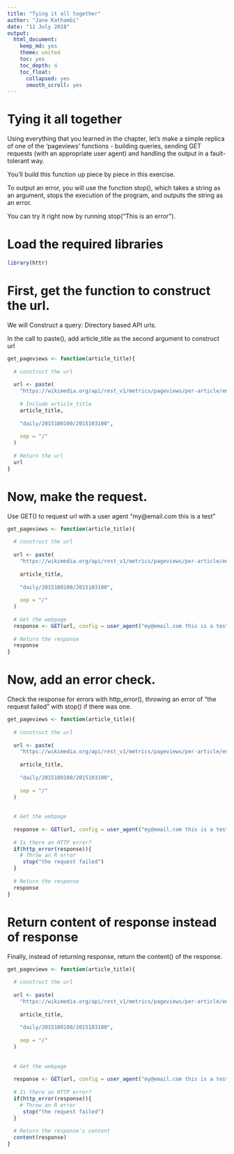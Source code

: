 ```yaml
---
title: "Tying it all together"
author: "Jane Kathambi"
date: "11 July 2018"
output: 
  html_document:
    keep_md: yes
    theme: united
    toc: yes
    toc_depth: 4
    toc_float:
      collapsed: yes
      smooth_scroll: yes
---
```


# Tying it all together
Using everything that you learned in the chapter, let's make a simple replica of one of the 'pageviews' functions - building queries, sending GET requests (with an appropriate user agent) and handling the output in a fault-tolerant way.

You'll build this function up piece by piece in this exercise.

To output an error, you will use the function stop(), which takes a string as an argument, stops the execution of the program, and outputs the string as an error.

You can try it right now by running stop("This is an error").

# Load the required libraries

```r
library(httr)
```

# First, get the function to construct the url.

We will Construct a query: Directory based API urls.

In the call to paste(), add article_title as the second argument to construct url

```r
get_pageviews <- function(article_title){
  
  # construct the url
  
  url <- paste(
    "https://wikimedia.org/api/rest_v1/metrics/pageviews/per-article/en.wikipedia/all-access/all-agents", 
    
    # Include article_title
    article_title, 
    
    "daily/2015100100/2015103100", 
    
    sep = "/"
  ) 
  
  # Return the url
  url
}
```

# Now, make the request.

Use GET() to request url with a user agent "my@email.com this is a test"

```r
get_pageviews <- function(article_title){
  
  # construct the url
  
  url <- paste(
    "https://wikimedia.org/api/rest_v1/metrics/pageviews/per-article/en.wikipedia/all-access/all-agents", 
    
    article_title, 
    
    "daily/2015100100/2015103100", 
    
    sep = "/"
  ) 
  
  # Get the webpage  
  response <- GET(url, config = user_agent("my@email.com this is a test")) 
  
  # Return the response
  response
}
```

# Now, add an error check.

Check the response for errors with http_error(), throwing an error of "the request failed" with stop() if there was one.

```r
get_pageviews <- function(article_title){
  
  # construct the url
  
  url <- paste(
    "https://wikimedia.org/api/rest_v1/metrics/pageviews/per-article/en.wikipedia/all-access/all-agents", 
    
    article_title, 
    
    "daily/2015100100/2015103100", 
    
    sep = "/"
  ) 
  
  
  # Get the webpage  
  
  response <- GET(url, config = user_agent("my@email.com this is a test")) 
  
  # Is there an HTTP error?
  if(http_error(response)){ 
    # Throw an R error
     stop("the request failed") 
  }
  
  # Return the response
  response
}
```

# Return content of response instead of response

Finally, instead of returning response, return the content() of the response.

```r
get_pageviews <- function(article_title){
  
  # construct the url
  
  url <- paste(
    "https://wikimedia.org/api/rest_v1/metrics/pageviews/per-article/en.wikipedia/all-access/all-agents", 
    
    article_title, 
    
    "daily/2015100100/2015103100", 
    
    sep = "/"
  ) 
  
  
  # Get the webpage  
  
  response <- GET(url, config = user_agent("my@email.com this is a test")) 
  
  # Is there an HTTP error?
  if(http_error(response)){ 
    # Throw an R error
     stop("the request failed") 
  }
  
  # Return the response's content
  content(response)
}
```
